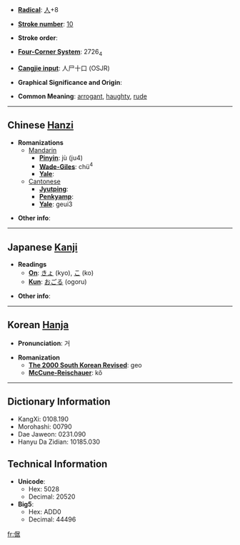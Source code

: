 * '''[[Wiktionary:Chinese radical index| Radical]]''': [[Wiktionary:Chinese radical index 人|人]]+8

* '''[[Wiktionary:Chinese total strokes index|Stroke number]]''': [[Wiktionary:Chinese total strokes index 10|10]]

* '''Stroke order''': 

* '''[[Wiktionary:Chinese four corner index|Four-Corner System]]''': 2726<sub>4</sub>

* '''[[Wiktionary:Chinese Cangjie index|Cangjie input]]''': 人尸十口 (OSJR)

* '''Graphical Significance and Origin''': 

* '''Common Meaning''': [[arrogant]], [[haughty]], [[rude]]

----

== Chinese [[Hanzi]] ==

* '''Romanizations'''
** [[Mandarin]]
*** '''[[Pinyin]]''': jù (ju4)
*** '''[[Wade-Giles]]''': chü<sup>4</sup>
*** '''[[Yale]]''': 
**[[Cantonese]]
***'''[[Jyutping]]''':
***'''[[Penkyamp]]''': 
***'''[[Yale]]''': geui3

* '''Other info''': 

----

== Japanese [[Kanji]] ==

* '''Readings'''
** '''[[On]]''': [[きょ]] (kyo), [[こ]] (ko)
** '''[[Kun]]''': [[おごる]] (ogoru)

* '''Other info''':  

----

== Korean [[Hanja]] ==

* '''Pronunciation''': 거

* '''Romanization'''
** '''[[The 2000 South Korean Revised Romanization|The 2000 South Korean Revised]]''': geo
** '''[[McCune-Reischauer]]''': kŏ

----

== Dictionary Information ==

* KangXi: 0108.190
* Morohashi: 00790
* Dae Jaweon: 0231.090
* Hanyu Da Zidian: 10185.030

== Technical Information ==

* '''Unicode''':
** Hex: 5028
** Decimal: 20520
* '''Big5''':
** Hex: ADD0
** Decimal: 44496

[[fr:倨]]